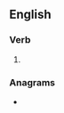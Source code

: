 ==English==

===Verb===
{{head|en|verb form}}

# {{present participle of|en|bogart|nocat=1}}

===Anagrams===
* {{anagrams|en|a=abgginort|tarboggin}}